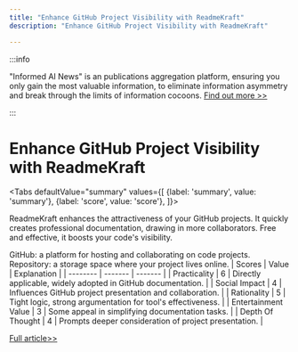```yaml
---
title: "Enhance GitHub Project Visibility with ReadmeKraft"
description: "Enhance GitHub Project Visibility with ReadmeKraft"

---
```



:::info

"Informed AI News" is an publications aggregation platform, ensuring you only gain the most valuable information, to eliminate information asymmetry and break through the limits of information cocoons.  [Find out more >>](/)

:::

# Enhance GitHub Project Visibility with ReadmeKraft


<Tabs
	defaultValue="summary"
	values={[
	{label: 'summary', value: 'summary'},
	{label: 'score', value: 'score'},
]}>
<TabItem value="summary">


ReadmeKraft enhances the attractiveness of your GitHub projects. It quickly creates professional documentation, drawing in more collaborators. Free and effective, it boosts your code's visibility.

GitHub: a platform for hosting and collaborating on code projects.
Repository: a storage space where your project lives online.
</TabItem>
<TabItem value="score">
	| Scores     | Value   | Explanation |
	| -------- | ------- | ------- |
	| Practicality  | 6    | Directly applicable, widely adopted in GitHub documentation.    |
	| Social Impact | 4     | Influences GitHub project presentation and collaboration.    |
	| Rationality    | 5    | Tight logic, strong argumentation for tool's effectiveness.    |
	| Entertainment Value    | 3    | Some appeal in simplifying documentation tasks.    |
	| Depth Of Thought    | 4    | Prompts deeper consideration of project presentation.    |
</TabItem>
</Tabs>

[Full article>>](https://www.producthunt.com/posts/readmekraft)
